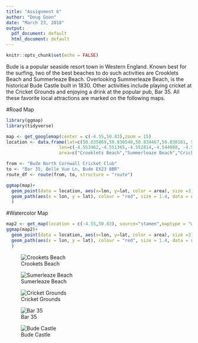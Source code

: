 ---
title: "Assignment 6"
author: "Doug Goon"
date: "March 23, 2018"
output:
  pdf_document: default
  html_document: default
---

```{r setup, include=FALSE}
knitr::opts_chunk$set(echo = FALSE)
```

Bude is a popular seaside resort town in Western England. Known best for the surfing, two of the best beaches to do such activities are Crooklets Beach and Summerleaze Beach. Overlooking Summerleaze Beach, is the historical Bude Castle built in 1830. Other activities include playing cricket at the Cricket Grounds and enjoying a drink at the popular pub, Bar 35. All these favorite local attractions are marked on the following maps. 

#Road Map
```{r echo = FALSE, message = FALSE, warning = FALSE}
library(ggmap)
library(tidyverse)

map <- get_googlemap(center = c(-4.55,50.83),zoom = 15)
location <- data.frame(lat=c(50.835869,50.830540,50.834467,50.830161, 50.829036),
                    lon=c(-4.553962,-4.551365,-4.552814,-4.544088, -4.548769),
                    area=c("Crooklets Beach","Summerleaze Beach","Cricket Club","Bar 35","Castle Bude"))

from <- "Bude North Cornwall Cricket Club"
to <- "Bar 35, Belle Vue Ln, Bude EX23 8BR"
route_df <- route(from, to, structure = "route")

ggmap(map)+
  geom_point(data = location, aes(x=lon, y=lat, color = area), size =3)+
  geom_path(aes(x = lon, y = lat), colour = "red", size = 1.4, data = route_df, lineend = "round"
  )
```

#Watercolor Map
```{r echo = FALSE, message = FALSE, warning = FALSE}
map2 <- get_map(location = c(-4.55,50.83), source="stamen",maptype = "watercolor",zoom = 15)
ggmap(map2)+  
  geom_point(data = location, aes(x=lon, y=lat, color = area), size =3)+
  geom_path(aes(x = lon, y = lat), colour = "red", size = 1.4, data = route_df, lineend = "round"
  )
```


![Crookets Beach](Crooklets.jpg) 

![Sumerleaze Beach](summerleaze.jpg) 

![Cricket Grounds](cricket.jpg) 

![Bar 35](bar35.jpg) 

![Bude Castle](Castle.jpg) 


